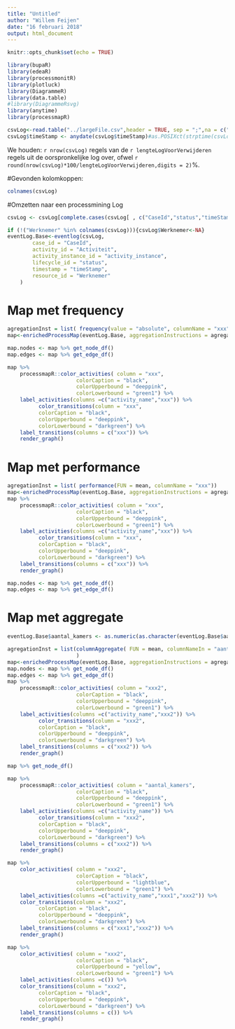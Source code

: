 ```yaml
---
title: "Untitled"
author: "Willem Feijen"
date: "16 februari 2018"
output: html_document
---
```


```r
knitr::opts_chunk$set(echo = TRUE)
```

```r
library(bupaR)
library(edeaR)
library(processmonitR)
library(plotluck)
library(DiagrammeR)
library(data.table)
#library(DiagrammeRsvg)
library(anytime)
library(processmapR)

csvLog<-read.table("../largeFile.csv",header = TRUE, sep = ";",na = c("n.v.t.","onbekend","-", "NA"))
csvLog$timeStamp <- anydate(csvLog$timeStamp)#as.POSIXct(strptime(csvLog$timeStamp, "%d-%m-%Y"))
```
We houden: `r nrow(csvLog)` regels van de `r lengteLogVoorVerwijderen` regels uit de oorspronkelijke log over, ofwel `r round(nrow(csvLog)*100/lengteLogVoorVerwijderen,digits = 2)`%.

#Gevonden kolomkoppen:
```r
colnames(csvLog)
```

#Omzetten naar een processmining Log 
```r
csvLog <- csvLog[complete.cases(csvLog[ , c("CaseId","status","timeStamp")]),]

if (!("Werknemer" %in% colnames(csvLog))){csvLog$Werknemer<-NA}
eventLog.Base<-eventlog(csvLog,
        case_id = "CaseId",
        activity_id = "Activiteit",
        activity_instance_id = "activity_instance",
        lifecycle_id = "status",
        timestamp = "timeStamp",
        resource_id = "Werknemer"
    )
```
# Map met frequency
```r
agregationInst = list( frequency(value = "absolute", columnName = "xxx") )
map<-enrichedProcessMap(eventLog.Base, aggregationInstructions = agregationInst )

map.nodes <- map %>% get_node_df()
map.edges <- map %>% get_edge_df()

map %>%
    processmapR::color_activities( column = "xxx",
                      colorCaption = "black",
                      colorUpperbound = "deeppink",
                      colorLowerbound = "green1") %>%
    label_activities(columns =c("activity_name","xxx")) %>%
          color_transitions(column = "xxx",
          colorCaption = "black",
          colorUpperbound = "deeppink",
          colorLowerbound = "darkgreen") %>%
    label_transitions(columns = c("xxx")) %>% 
    render_graph()
```
# Map met performance
```r
agregationInst = list( performance(FUN = mean, columnName = "xxx"))
map<-enrichedProcessMap(eventLog.Base, aggregationInstructions = agregationInst )
map %>%
    processmapR::color_activities( column = "xxx",
                      colorCaption = "black",
                      colorUpperbound = "deeppink",
                      colorLowerbound = "green1") %>%
    label_activities(columns =c("activity_name","xxx")) %>%
          color_transitions(column = "xxx",
          colorCaption = "black",
          colorUpperbound = "deeppink",
          colorLowerbound = "darkgreen") %>%
    label_transitions(columns = c("xxx")) %>% 
    render_graph()

map.nodes <- map %>% get_node_df()
map.edges <- map %>% get_edge_df()
```
# Map met aggregate
```r
eventLog.Base$aantal_kamers <- as.numeric(as.character(eventLog.Base$aantal_kamers))

agregationInst = list(columnAggregate( FUN = mean, columnNameIn = "aantal_kamers", columnNameOut = "aantal_kamers", edgeOperation = "to"),columnAggregate( FUN = mean, columnNameIn = "totaal_oppervlakte", columnNameOut = "totaal_oppervlakte", edgeOperation = "from")
                      )
map<-enrichedProcessMap(eventLog.Base, aggregationInstructions = agregationInst )
map.nodes <- map %>% get_node_df()
map.edges <- map %>% get_edge_df()
map %>%
    processmapR::color_activities( column = "xxx2",
                      colorCaption = "black",
                      colorUpperbound = "deeppink",
                      colorLowerbound = "green1") %>%
    label_activities(columns =c("activity_name","xxx2")) %>%
          color_transitions(column = "xxx2",
          colorCaption = "black",
          colorUpperbound = "deeppink",
          colorLowerbound = "darkgreen") %>%
    label_transitions(columns = c("xxx2")) %>% 
    render_graph()


```
```r
map %>% get_node_df()

map %>%
    processmapR::color_activities( column = "aantal_kamers",
                      colorCaption = "black",
                      colorUpperbound = "deeppink",
                      colorLowerbound = "green1") %>%
    label_activities(columns =c("activity_name")) %>%
          color_transitions(column = "xxx2",
          colorCaption = "black",
          colorUpperbound = "deeppink",
          colorLowerbound = "darkgreen") %>%
    label_transitions(columns = c("xxx2")) %>% 
    render_graph()
```

```r
map %>%
    color_activities( column = "xxx2",
                      colorCaption = "black",
                      colorUpperbound = "lightblue",
                      colorLowerbound = "green1") %>%
    label_activities(columns =c("activity_name","xxx1","xxx2")) %>%
    color_transitions(column = "xxx2",
          colorCaption = "black",
          colorUpperbound = "deeppink",
          colorLowerbound = "darkgreen") %>%
    label_transitions(columns = c("xxx1","xxx2")) %>% 
    render_graph()
```

```r
map %>%
    color_activities( column = "xxx2",
                      colorCaption = "black",
                      colorUpperbound = "yellow",
                      colorLowerbound = "green1") %>%
    label_activities(columns =c()) %>%
    color_transitions(column = "xxx2",
          colorCaption = "black",
          colorUpperbound = "deeppink",
          colorLowerbound = "darkgreen") %>%
    label_transitions(columns = c()) %>% 
    render_graph()
```


```r

```

